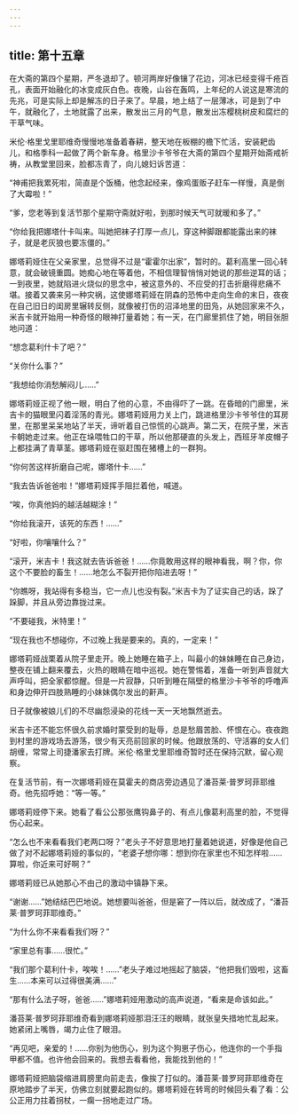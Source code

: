 ```yaml
---
---
---
```

title: 第十五章
---




在大斋的第四个星期，严冬退却了。顿河两岸好像镶了花边，河冰已经变得千疮百孔，表面开始融化的冰变成灰白色。夜晚，山谷在轰鸣，上年纪的人说这是寒流的先兆，可是实际上却是解冻的日子来了。早晨，地上结了一层薄冰，可是到了中午，就融化了，土地就露了出来，散发出三月的气息，散发出冻樱桃树皮和腐烂的干草气味。

米伦·格里戈里耶维奇慢慢地准备着春耕，整天地在板棚的檐下忙活，安装耙齿儿，和格季科一起做了两个新车身。格里沙卡爷爷在大斋的第四个星期开始斋戒祈祷，从教堂里回来，脸都冻青了，向儿媳妇诉苦道：

“神甫把我累死啦，简直是个饭桶，他念起经来，像鸡蛋贩子赶车一样慢，真是倒了大霉啦！”

“爹，您老等到复活节那个星期守斋就好啦，到那时候天气可就暖和多了。”

“你给我把娜塔什卡叫来。叫她把袜子打厚一点儿，穿这种脚跟都能露出来的袜子，就是老灰狼也要冻僵的。”

娜塔莉娅住在父亲家里，总觉得不过是“霍霍尔出家”，暂时的。葛利高里一回心转意，就会破镜重圆。她痴心地在等着他，不相信理智悄悄对她说的那些逆耳的话；一到夜里，她就陷进火烧似的思念中，被这意外的、不应受的打击折磨得悲痛不堪。接着又袭来另一种灾祸，这使娜塔莉娅在阴森的恐怖中走向生命的末日，夜夜在自己旧日的闺房里辗转反侧，就像被打伤的沼泽地里的田凫，从她回家来不久，米吉卡就开始用一种奇怪的眼神打量着她；有一天，在门廊里抓住了她，明目张胆地问道：

“想念葛利什卡了吧？”

“关你什么事？”

“我想给你消愁解闷儿……”

娜塔莉娅正视了他一眼，明白了他的心意，不由得吓了一跳。在昏暗的门廊里，米吉卡的猫眼里闪着淫荡的青光。娜塔莉娅用力关上门，跳进格里沙卡爷爷住的耳房里，在那里呆呆地站了半天，谛听着自己惊慌的心跳声。第二天，在院子里，米吉卡朝她走过来。他正在垛喂牲口的干草，所以他那硬直的头发上，西班牙羊皮帽子上都挂满了青草茎。娜塔莉娅在驱赶围在猪槽上的一群狗。

“你何苦这样折磨自己呢，娜塔什卡……”

“我去告诉爸爸啦！”娜塔莉娅挥手阻拦着他，喊道。

“唉，你真他妈的越活越糊涂！”

“你给我滚开，该死的东西！……”

“好啦，你嚷嚷什么？”

“滚开，米吉卡！我这就去告诉爸爸！……你竟敢用这样的眼神看我，啊？你，你这个不要脸的畜生！……地怎么不裂开把你陷进去呀！”

“你瞧呀，我站得有多稳当，它一点儿也没有裂。”米吉卡为了证实自己的话，跺了跺脚，并且从旁边靠拢过来。

“不要碰我，米特里！”

“现在我也不想碰你，不过晚上我是要来的。真的，一定来！”

娜塔莉娅战栗着从院子里走开。晚上她睡在箱子上，叫最小的妹妹睡在自己身边，整夜在铺上翻来覆去，火热的眼睛在暗中巡视。她在警惕着，准备一听到声音就大声呼叫，把全家都惊醒。但是一片寂静，只听到睡在隔壁的格里沙卡爷爷的呼噜声和身边伸开四肢熟睡的小妹妹偶尔发出的鼾声。

日子就像被娘儿们的不尽幽怨浸染的花线一天一天地飘然逝去。

米吉卡还不能忘怀很久前求婚时蒙受到的耻辱，总是愁眉苦脸、怀恨在心。夜夜跑到村里的游戏场去游荡，很少有天亮前回家的时候。他跟放荡的、守活寡的女人们胡缠，常常上司捷潘家去打牌。米伦·格里戈里耶维奇暂时还在保持沉默，留心观察。

在复活节前，有一次娜塔莉娅在莫霍夫的商店旁边遇见了潘苔莱·普罗珂菲耶维奇。他先招呼她：“等一等。”

娜塔莉娅停下来。她看了看公公那张鹰钩鼻子的、有点儿像葛利高里的脸，不觉得伤心起来。

“怎么也不来看看我们老两口呀？”老头子不好意思地打量着她说道，好像是他自己做了对不起娜塔莉娅的事似的，“老婆子想你哪：想到你在家里也不知怎样啦……算啦，你近来可好啊？”

娜塔莉娅已从她那心不由己的激动中镇静下来。

“谢谢……”她结结巴巴地说。她想要叫爸爸，但是窘了一阵以后，就改成了，“潘苔莱·普罗珂菲耶维奇。”

“为什么你不来看看我们呀？”

“家里总有事……很忙。”

“我们那个葛利什卡，唉唉！……”老头子难过地摇起了脑袋，“他把我们毁啦，这畜生……本来可以过得很美满……”

“那有什么法子呀，爸爸……”娜塔莉娅用激动的高声说道，“看来是命该如此。”

潘苔莱·普罗珂菲耶维奇看到娜塔莉娅那泪汪汪的眼睛，就张皇失措地忙乱起来。她紧闭上嘴唇，竭力止住了眼泪。

“再见吧，亲爱的！……你别为他伤心，别为这个狗崽子伤心，他连你的一个手指甲都不值。也许他会回来的。我想去看看他，我能找到他的！”

娜塔莉娅把脑袋缩进肩膀里向前走去，像挨了打似的。潘苔莱·普罗珂菲耶维奇在原地踏步了半天，仿佛立刻就要起跑似的。娜塔莉娅在转弯的时候回头看了看：公公正用力拄着拐杖，一瘸一拐地走过广场。